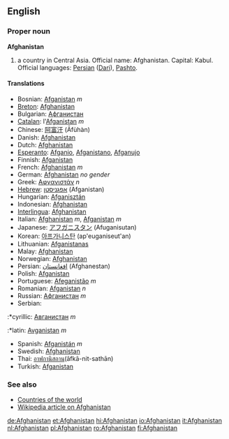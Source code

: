 ==English==
===Proper noun===
'''Afghanistan'''

# a country in Central Asia. Official name: Afghanistan. Capital: Kabul. Official languages: [[Persian]] ([[Dari]]), [[Pashto]].

====Translations====
*Bosnian: [[Afganistan]] ''m''
*[[Breton]]: [[Afghanistan]]
*Bulgarian: [[Афганистан]]
*[[Catalan]]: l'[[Afganistan]] ''m''
*Chinese: [[阿富汗]] (Āfùhàn)
*Danish: [[Afghanistan]]
*Dutch: [[Afghanistan]]
*[[Esperanto]]: [[Afganio]], [[Afganistano]], [[Afganujo]]
*Finnish: [[Afganistan]]
*French: [[Afghanistan]] ''m''
*German: [[Afghanistan]] ''no gender''
*Greek: [[Αφγανιστάν]] ''n''
*[[Hebrew]]: [[אפגניסטן]] (Afganistan)
*Hungarian: [[Afganisztán]]
*Indonesian: [[Afghanistan]]
*[[Interlingua]]: [[Afghanistan]]
*Italian: [[Afghanistan]] ''m'', [[Afganistan]] ''m''
*Japanese: [[アフガニスタン]] (Afuganisutan)
*Korean: [[아프가니스탄]] (ap'euganiseut'an)
*Lithuanian: [[Afganistanas]]
*Malay: [[Afghanistan]]
*Norwegian: [[Afghanistan]]
*Persian: [[افغانستان]] (Afghanestan)
*Polish: [[Afganistan]]
*Portuguese: [[Afeganistão]] ''m''
*Romanian: [[Afganistan]] ''n''
*Russian: [[Афганистан]] ''m''
*Serbian:
:*cyrillic: [[Авганистан]] ''m''
:*latin: [[Avganistan]] ''m''
*Spanish: [[Afganistán]] ''m''
*Swedish: [[Afghanistan]]
*Thai: [[อาฟกานิสถาน]](āfkā-nit-sathān)
*Turkish: [[Afganistan]]

===See also===
*[[Countries of the world]]
*[[w:Afghanistan|Wikipedia article on Afghanistan]]

[[de:Afghanistan]]
[[et:Afghanistan]]
[[hi:Afghanistan]]
[[io:Afghanistan]]
[[it:Afghanistan]]
[[nl:Afghanistan]]
[[pl:Afghanistan]]
[[ro:Afghanistan]]
[[fi:Afghanistan]]